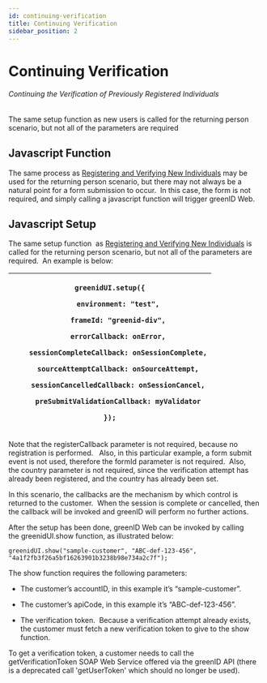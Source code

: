 ```yaml
---
id: continuing-verification
title: Continuing Verification
sidebar_position: 2
---
```


# Continuing Verification

###### Continuing the Verification of Previously Registered Individuals

The same setup function as new users is called for the returning person scenario, but not all of the parameters are required

## Javascript Function

The same process as [Registering and Verifying New Individuals](https://vixverify.atlassian.net/wiki/spaces/GREEN/pages/8880338/Using+greenID+Web#UsinggreenIDWeb-RegisteringandVerifyingNewIndividuals) may be used for the returning person scenario, but there may not always be a natural point for a form submission to occur.  In this case, the form is not required, and simply calling a javascript function will trigger greenID Web.  

## Javascript Setup 

The same setup function  as [Registering and Verifying New Individuals](https://vixverify.atlassian.net/wiki/spaces/GREEN/pages/8880338/Using+greenID+Web#UsinggreenIDWeb-RegisteringandVerifyingNewIndividuals) is called for the returning person scenario, but not all of the parameters are required.  An example is below:

| <p>`greenidUI.setup({`</p><p>`    environment: "test",`</p><p>`    frameId: "greenid-div",`</p><p>`    errorCallback: onError,`</p><p>`    sessionCompleteCallback: onSessionComplete,`</p><p>`    sourceAttemptCallback: onSourceAttempt,`</p><p>`    sessionCancelledCallback: onSessionCancel,`</p><p>`    preSubmitValidationCallback: myValidator`</p><p>`});`</p> |
| ----------------------------------------------------------------------------------------------------------------------------------------------------------------------------------------------------------------------------------------------------------------------------------------------------------------------------------------------------------------------- |

Note that the registerCallback parameter is not required, because no registration is performed.   Also, in this particular example, a form submit event is not used, therefore the formId parameter is not required.  Also, the country parameter is not required, since the verification attempt has already been registered, and the country has already been set.

In this scenario, the callbacks are the mechanism by which control is returned to the customer.  When the session is complete or cancelled, then the callback will be invoked and greenID will perform no further actions.

After the setup has been done, greenID Web can be invoked by calling the greenidUI.show function, as illustrated below:

```
greenidUI.show("sample-customer", "ABC-def-123-456", 
"4a1f2fb3f26a5bf16263901b3238b98e734a2c7f");
```

The show function requires the following parameters:

- The customer’s accountID, in this example it’s “sample-customer”.

- The customer’s apiCode, in this example it’s “ABC-def-123-456”.

- The verification token.  Because a verification attempt already exists, the customer must fetch a new verification token to give to the show function.  

To get a verification token, a customer needs to call the getVerificationToken SOAP Web Service offered via the greenID API (there is a deprecated call 'getUserToken' which should no longer be used).
